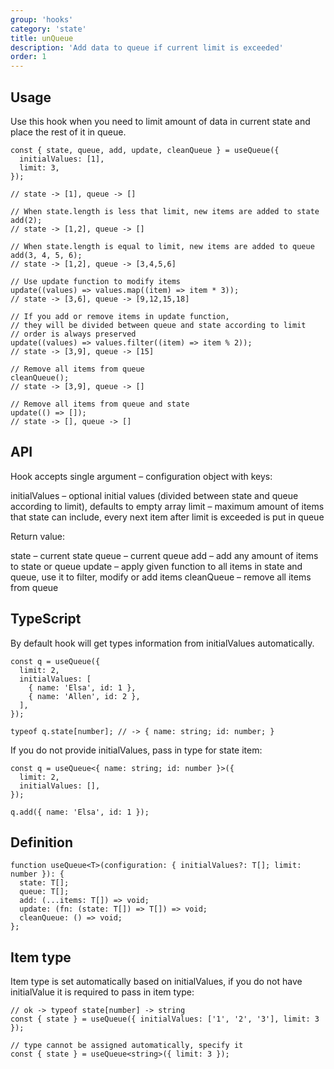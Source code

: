 ```yaml
---
group: 'hooks'
category: 'state'
title: unQueue
description: 'Add data to queue if current limit is exceeded'
order: 1
---
```


## Usage

Use this hook when you need to limit amount of data in current state and place the rest of it in queue.

```tsx
const { state, queue, add, update, cleanQueue } = useQueue({
  initialValues: [1],
  limit: 3,
});

// state -> [1], queue -> []

// When state.length is less that limit, new items are added to state
add(2);
// state -> [1,2], queue -> []

// When state.length is equal to limit, new items are added to queue
add(3, 4, 5, 6);
// state -> [1,2], queue -> [3,4,5,6]

// Use update function to modify items
update((values) => values.map((item) => item * 3));
// state -> [3,6], queue -> [9,12,15,18]

// If you add or remove items in update function,
// they will be divided between queue and state according to limit
// order is always preserved
update((values) => values.filter((item) => item % 2));
// state -> [3,9], queue -> [15]

// Remove all items from queue
cleanQueue();
// state -> [3,9], queue -> []

// Remove all items from queue and state
update(() => []);
// state -> [], queue -> []
```

## API

Hook accepts single argument – configuration object with keys:

initialValues – optional initial values (divided between state and queue according to limit), defaults to empty array
limit – maximum amount of items that state can include, every next item after limit is exceeded is put in queue

Return value:

state – current state
queue – current queue
add – add any amount of items to state or queue
update – apply given function to all items in state and queue, use it to filter, modify or add items
cleanQueue – remove all items from queue

## TypeScript

By default hook will get types information from initialValues automatically.

```tsx
const q = useQueue({
  limit: 2,
  initialValues: [
    { name: 'Elsa', id: 1 },
    { name: 'Allen', id: 2 },
  ],
});

typeof q.state[number]; // -> { name: string; id: number; }
```

If you do not provide initialValues, pass in type for state item:

```tsx
const q = useQueue<{ name: string; id: number }>({
  limit: 2,
  initialValues: [],
});

q.add({ name: 'Elsa', id: 1 });
```

## Definition

```tsx
function useQueue<T>(configuration: { initialValues?: T[]; limit: number }): {
  state: T[];
  queue: T[];
  add: (...items: T[]) => void;
  update: (fn: (state: T[]) => T[]) => void;
  cleanQueue: () => void;
};
```

## Item type

Item type is set automatically based on initialValues, if you do not have initialValue it is required to pass in item type:

```tsx
// ok -> typeof state[number] -> string
const { state } = useQueue({ initialValues: ['1', '2', '3'], limit: 3 });

// type cannot be assigned automatically, specify it
const { state } = useQueue<string>({ limit: 3 });
```
